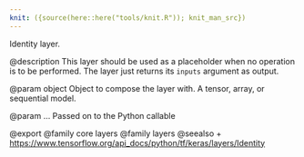 ```yaml
---
knit: ({source(here::here("tools/knit.R")); knit_man_src})
---
```

Identity layer.

@description
This layer should be used as a placeholder when no operation is to be
performed. The layer just returns its `inputs` argument as output.

@param object
Object to compose the layer with. A tensor, array, or sequential model.

@param ...
Passed on to the Python callable

@export
@family core layers
@family layers
@seealso
+ <https://www.tensorflow.org/api_docs/python/tf/keras/layers/Identity>
